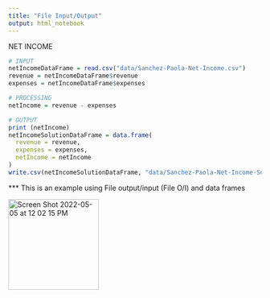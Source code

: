 ```yaml
---
title: "File Input/Output"
output: html_notebook
---
```


NET INCOME

```r
# INPUT
netIncomeDataFrame = read.csv("data/Sanchez-Paola-Net-Income.csv")
revenue = netIncomeDataFrame$revenue
expenses = netIncomeDataFrame$expenses

# PROCESSING
netIncome = revenue - expenses

# OUTPUT
print (netIncome)
netIncomeSolutionDataFrame = data.frame(
  revenue = revenue,
  expenses = expenses,
  netIncome = netIncome
)
write.csv(netIncomeSolutionDataFrame, "data/Sanchez-Paola-Net-Income-Solution.csv")
```

*** This is an example using File output/input (File O/I) and data frames


<img width="180" alt="Screen Shot 2022-05-05 at 12 02 15 PM" src="https://user-images.githubusercontent.com/98184898/166984987-d1828ace-73e2-4acc-8b76-cf623503c840.png">
